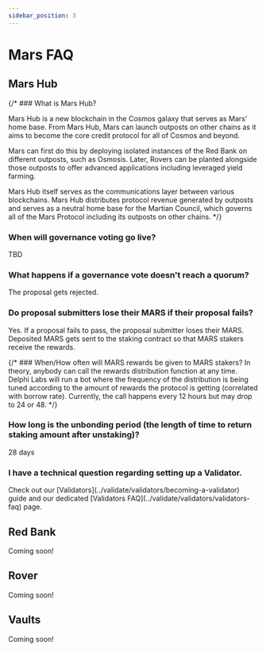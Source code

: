 ```yaml
---
sidebar_position: 3
---
```



# Mars FAQ

## Mars Hub

{/* ### What is Mars Hub?

<Admonition type="info" title="Answer:">
Mars Hub is a new blockchain in the Cosmos galaxy that serves as Mars’ home base. From Mars Hub, Mars can launch outposts on other chains as it aims to become the core credit protocol for all of Cosmos and beyond.

Mars can first do this by deploying isolated instances of the Red Bank on different outposts, such as Osmosis. Later, Rovers can be planted alongside those outposts to offer advanced applications including leveraged yield farming.

Mars Hub itself serves as the communications layer between various blockchains. Mars Hub distributes protocol revenue generated by outposts and serves as a neutral home base for the Martian Council, which governs all of the Mars Protocol including its outposts on other chains.
</Admonition> */}

### When will governance voting go live? 

<Admonition type="info" title="ANSWER:">
TBD
</Admonition>

### What happens if a governance vote doesn't reach a quorum?
<Admonition type="info" title="ANSWER:">
The proposal gets rejected. 
</Admonition>

### Do proposal submitters lose their MARS if their proposal fails?
<Admonition type="info" title="ANSWER:">
Yes. If a proposal fails to pass, the proposal submitter loses their MARS. Deposited MARS  gets sent to the staking contract so that MARS stakers receive the rewards.
</Admonition>

{/* ### When/How often will MARS rewards be given to MARS stakers?
<Admonition type="info" title="ANSWER:">
In theory, anybody can call the rewards distribution function at any time. Delphi Labs will run a bot where the frequency of the distribution is being tuned according to the amount of rewards the protocol is getting (correlated with borrow rate). Currently, the call happens every 12 hours but may drop to 24 or 48.
</Admonition> */}

### How long is the unbonding period (the length of time to return staking amount after unstaking)?

<Admonition type="info" title="Answer:">
28 days
</Admonition>

### I have a technical question regarding setting up a Validator.
<Admonition type="info" title="ANSWER:">
Check out our [Validators](../validate/validators/becoming-a-validator) guide and our dedicated [Validators FAQ](../validate/validators/validators-faq) page.
</Admonition>

## Red Bank

<Admonition type="info" title="ANSWER:">
Coming soon!
</Admonition>

## Rover

<Admonition type="info" title="ANSWER:">
Coming soon!
</Admonition>

## Vaults

<Admonition type="info" title="ANSWER:">
Coming soon!
</Admonition>